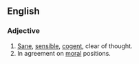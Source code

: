 ==English==

===Adjective===
{{en-adj}}

# [[sane|Sane]], [[sensible]], [[cogent]], clear of thought.
# In agreement on [[moral]] positions.